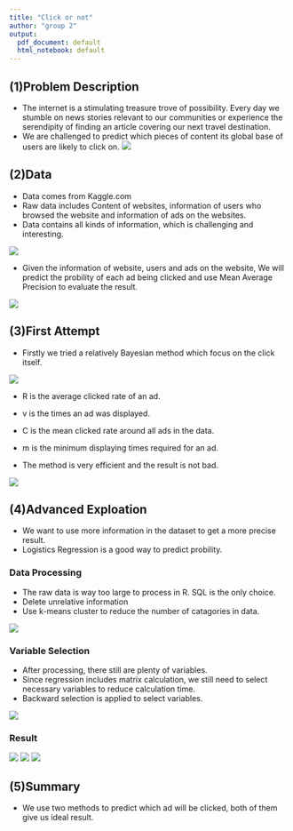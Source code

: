 ```yaml
---
title: "Click or not"
author: "group 2"
output:
  pdf_document: default
  html_notebook: default
---
```


##  **(1)Problem Description**

* The internet is a stimulating treasure trove of possibility. Every day we stumble on news stories relevant to our communities or experience the serendipity of finding an article covering our next travel destination.
* We are challenged to predict which pieces of content its global base of users are likely to click on.
![](../figs/Website.png)


## **(2)Data**

* Data comes from Kaggle.com
* Raw data includes Content of websites, information of users who browsed the website and information of ads on the websites.
* Data contains all kinds of information, which is challenging and interesting.

![](../figs/Raw Data.png)


* Given the information of website, users and ads on the website, We will predict the probility of each ad being clicked and use Mean Average Precision to evaluate the result.

![](../figs/MAP.png)




## **(3)First Attempt**

* Firstly we tried a relatively Bayesian method which focus on the click itself.

![](../figs/Formual.png)

* R is the average clicked rate of an ad.
* v is the times an ad was displayed.
* C is the mean clicked rate around all ads in the data.
* m is the minimum displaying times required for an ad.

* The method is very efficient and the result is not bad.

![](../figs/First Result.png)

## **(4)Advanced Exploation**
* We want to use more information in the dataset to get a more precise result.
* Logistics Regression is a good way to predict probility.

### **Data Processing**

* The raw data is way too large to process in R. SQL is the only choice.
* Delete unrelative information
* Use k-means cluster to reduce the number of catagories in data.


![](../figs/Final Data.png)

### **Variable Selection**

* After processing, there still are plenty of variables.
* Since regression includes matrix calculation, we still need to select necessary variables to reduce calculation time.
* Backward selection is applied to select variables.

![](../figs/Backward.png)

### **Result**
![](../figs/Screen Shot 2017-04-28 at 12.53.57 PM.png)
![](../figs/Screen Shot 2017-04-28 at 12.54.45 PM.png)
![](../figs/Screen Shot 2017-04-28 at 1.46.38 PM.png)

## **(5)Summary**
* We use two methods to predict which ad will be clicked, both of them give us ideal result.




